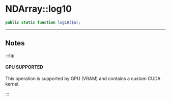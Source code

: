 
# NDArray::log10

```php
public static function log10($a);
```

---

## Notes

:::tip

#### GPU SUPPORTED
This operation is supported by GPU (VRAM) and contains a custom CUDA kernel.

:::
